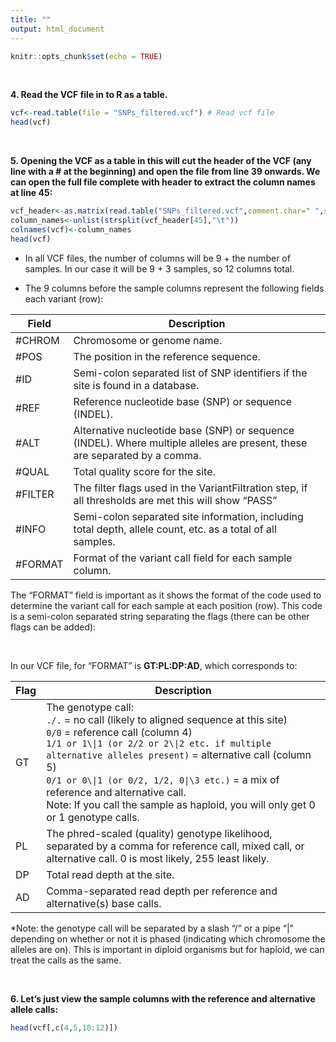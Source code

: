 ```yaml
---
title: ""
output: html_document
---
```


```r
knitr::opts_chunk$set(echo = TRUE)
```

<br>

**4. Read the VCF file in to R as a table.**

```r
vcf<-read.table(file = "SNPs_filtered.vcf") # Read vcf file
head(vcf)
```


<br>

**5. Opening the VCF as a table in this will cut the header of the VCF (any line with a # at the beginning) and open the file from line 39 onwards. We can open the full file complete with header to extract the column names at line 45:**

```r
vcf_header<-as.matrix(read.table("SNPs_filtered.vcf",comment.char=" ",sep="\n"))
column_names<-unlist(strsplit(vcf_header[45],"\t"))
colnames(vcf)<-column_names
head(vcf)
```

- In all VCF files, the number of columns will be 9 + the number of samples. In our case it will be 9 + 3 samples, so 12 columns total.

- The 9 columns before the sample columns represent the following fields each variant (row):

| Field   | Description                                                                                                   |
|---------|---------------------------------------------------------------------------------------------------------------|
| #CHROM  | Chromosome or genome name.                                                                                    |
| #POS    | The position in the reference sequence.                                                           |
| #ID     | Semi-colon separated list of SNP identifiers if the site is found in a database.                              |
| #REF    | Reference nucleotide base (SNP) or sequence (INDEL).                                                         |
| #ALT    | Alternative nucleotide base (SNP) or sequence (INDEL). Where multiple alleles are present, these are separated by a comma.                                                       |
| #QUAL   | Total quality score for the site.                                                                            |
| #FILTER | The filter flags used in the VariantFiltration step, if all thresholds are met this will show "PASS"                         |
| #INFO   | Semi-colon separated site information, including total depth, allele count, etc. as a total of all samples.                             |
| #FORMAT | Format of the variant call field for each sample column.                                                      |

The "FORMAT" field is important as it shows the format of the code used to determine the variant call for each sample at each position (row). This code is a semi-colon separated string separating the flags (there can be other flags can be added):

<br>

In our VCF file, for "FORMAT" is **GT:PL:DP:AD**, which corresponds to:

| Flag | Description                                                                                            |
|-------|--------------------------------------------------------------------------------------------------------|
| GT    | The genotype call: <br> `./.` = no call (likely to aligned sequence at this site) <br> `0/0` = reference call (column 4) <br> `1/1 or 1\|1 (or 2/2 or 2\|2 etc. if multiple alternative alleles present)` = alternative call (column 5) <br> `0/1 or 0\|1 (or 0/2, 1/2, 0|\3 etc.)` = a mix of reference and alternative call. <br> Note: If you call the sample as haploid, you will only get 0 or 1 genotype calls. |
| PL    | The phred-scaled (quality) genotype likelihood, separated by a comma for reference call, mixed call, or alternative call. 0 is most likely, 255 least likely. |
| DP    | Total read depth at the site.                                                                         |
| AD    | Comma-separated read depth per reference and alternative(s) base calls.                  |

*Note: the genotype call will be separated by a slash "/" or a pipe "|" depending on whether or not it is phased (indicating which chromosome the alleles are on). This is important in diploid organisms but for haploid, we can treat the calls as the same.


<br>

**6. Let's just view the sample columns with the reference and alternative allele calls:**

```r
head(vcf[,c(4,5,10:12)])
```
